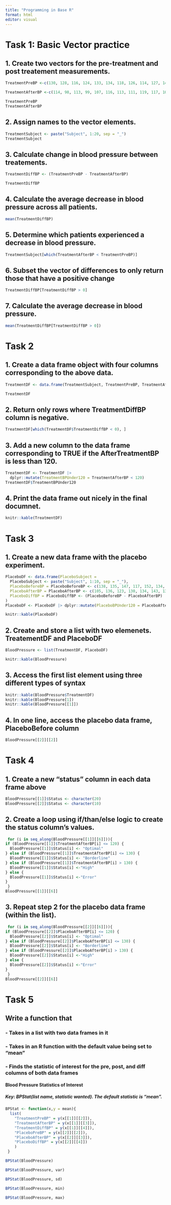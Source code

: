 ```yaml
---
title: "Programming in Base R"
format: html
editor: visual
---
```


# Task 1: Basic Vector practice

## 1. Create two vectors for the pre-treatment and post treatement measurements.

```r
TreatmentPreBP <-c(130, 128, 116, 124, 133, 134, 118, 126, 114, 127, 141, 138, 128, 140, 137, 131, 120, 128, 139, 135)

TreatmentAfterBP <-c(114, 98, 113, 99, 107, 116, 113, 111, 119, 117, 101, 119, 130, 122, 106, 106, 124, 102, 117, 113)

TreatmentPreBP
TreatmentAfterBP

```

## 2. Assign names to the vector elements.

```r
TreatmentSubject <- paste("Subject", 1:20, sep = "_")
TreatmentSubject

```

## 3. Calculate change in blood pressure between treatements.

```r
TreatmentDiffBP <- (TreatmentPreBP - TreatmentAfterBP) 

TreatmentDiffBP
```

## 4. Calculate the average decrease in blood pressure across all patients.

```r
mean(TreatmentDiffBP)
```

## 5. Determine which patients experienced a decrease in blood pressure.

```r
TreatmentSubject[which(TreatmentAfterBP < TreatmentPreBP)]
```

## 6. Subset the vector of differences to only return those that have a positive change

```r
TreatmentDiffBP[TreatmentDiffBP > 0]
```

## 7. Calculate the average decrease in blood pressure.

```r
mean(TreatmentDiffBP[TreatmentDiffBP > 0])
```

# Task 2

## 1. Create a data frame object with four columns corresponding to the above data.

```r
TreatmentDF <- data.frame(TreatmentSubject, TreatmentPreBP, TreatmentAfterBP, TreatmentDiffBP)

TreatmentDF
```

## 2. Return only rows where TreatmentDiffBP column is negative.

```r
TreatmentDF[which(TreatmentDF$TreatmentDiffBP < 0), ]
```

## 3. Add a new column to the data frame corresponding to TRUE if the AfterTreatmentBP is less than 120.

```r
TreatmentDF <- TreatmentDF |>
  dplyr::mutate(TreatmentBPUnder120 = TreatmentAfterBP < 120)
TreatmentDF$TreatmentBPUnder120
```

## 4. Print the data frame out nicely in the final documnet.

```r
knitr::kable(TreatmentDF)
```

# Task 3

## 1. Create a new data frame with the placebo experiment.

```r
PlaceboDF <- data.frame(PlaceboSubject = 
  PlaceboSubject <- paste("Subject", 1:10, sep = "_"), 
  PlaceboBeforeBP = PlaceboBeforeBP <- c(138, 135, 147, 117, 152, 134, 114, 121, 131, 130), 
  PlaceboAfterBP = PlaceboAfterBP <- c(105, 136, 123, 130, 134, 143, 135, 139, 120, 124), 
  PlaceboDiffBP = PlaceboDiffBP <- (PlaceboBeforeBP - PlaceboAfterBP) 
)
PlaceboDF <- PlaceboDF |> dplyr::mutate(PlaceboBPUnder120 = PlaceboAfterBP < 120)

knitr::kable(PlaceboDF)

```

## 2. Create and store a list with two elemenets. TreatementDF and PlaceboDF

```r
BloodPressure <- list(TreatmentDF, PlaceboDF)

knitr::kable(BloodPressure)
```

## 3. Access the first list element using three different types of syntax

```r
knitr::kable(BloodPressure$TreatmentDF)
knitr::kable(BloodPressure[1])
knitr::kable(BloodPressure[[1]])
```

## 4. In one line, access the placebo data frame, PlaceboBefore column

```r
BloodPressure[[2]][[2]]
```

# Task 4

## 1. Create a new "status" column in each data frame above

```r
BloodPressure[[1]]$Status <- character(20) 
BloodPressure[[2]]$Status <- character(10) 
```

## 2. Create a loop using if/than/else logic to create the status column's values.

```r
 for (i in seq_along(BloodPressure[[1]][[6]])){
if (BloodPressure[[1]]$TreatmentAfterBP[i] <= 120) {
  BloodPressure[[1]]$Status[i] <- "Optimal"
} else if (BloodPressure[[1]]$TreatmentAfterBP[i] <= 130) {
  BloodPressure[[1]]$Status[i] <- "Borderline"
} else if (BloodPressure[[1]]$TreatmentAfterBP[i] > 130) {
  BloodPressure[[1]]$Status[i] <-"High"
} else {
  BloodPressure[[1]]$Status[i] <-"Error"
}
 }
BloodPressure[[1]][[6]]
```

## 3. Repeat step 2 for the placebo data frame (within the list).

```r
 for (i in seq_along(BloodPressure[[2]][[6]])){
if (BloodPressure[[2]]$PlaceboAfterBP[i] <= 120) {
  BloodPressure[[2]]$Status[i] <- "Optimal"
} else if (BloodPressure[[2]]$PlaceboAfterBP[i] <= 130) {
  BloodPressure[[2]]$Status[i] <- "Borderline"
} else if (BloodPressure[[2]]$PlaceboAfterBP[i] > 130) {
  BloodPressure[[2]]$Status[i] <-"High"
} else {
  BloodPressure[[2]]$Status[i] <-"Error"
}
 }
BloodPressure[[2]][[6]]
```

# Task 5

## Write a function that

### - Takes in a list with two data frames in it

### - Takes in an R function with the default value being set to "mean"

### - Finds the statistic of interest for the pre, post, and diff columns of both data frames

#### Blood Pressure Statistics of Interest

##### Key: BPStat(list name, statistic wanted). The default statistic is "mean".

```r
BPStat <- function(x,y = mean){
  list(
    "TreatmentPreBP" = y(x[[1]][[2]]), 
    "TreatmentAfterBP" = y(x[[1]][[3]]), 
    "TreatmentDiffBP" = y(x[[1]][[4]]), 
    "PlaceboPreBP" = y(x[[2]][[2]]), 
    "PlaceboAfterBP" = y(x[[2]][[3]]), 
    "PlaceboDiffBP" = y(x[[2]][[4]])
    )
 }

BPStat(BloodPressure)
```

```r
BPStat(BloodPressure, var)
```

```r
BPStat(BloodPressure, sd)
```

```r
BPStat(BloodPressure, min)
```

```r
BPStat(BloodPressure, max)
```
